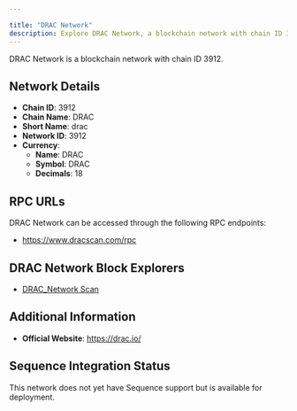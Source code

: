 ```yaml
---

title: "DRAC Network"
description: Explore DRAC Network, a blockchain network with chain ID 3912. Learn about its native currency, DRAC, and how to interact with the network.
---
```




DRAC Network is a blockchain network with chain ID 3912.

## Network Details

- **Chain ID**: 3912
- **Chain Name**: DRAC
- **Short Name**: drac
- **Network ID**: 3912
- **Currency**: 
  - **Name**: DRAC
  - **Symbol**: DRAC
  - **Decimals**: 18

## RPC URLs

DRAC Network can be accessed through the following RPC endpoints:

- https://www.dracscan.com/rpc

## DRAC Network Block Explorers

- [DRAC_Network Scan](https://www.dracscan.io)

## Additional Information

- **Official Website**: https://drac.io/

## Sequence Integration Status

This network does not yet have Sequence support but is available for deployment.
